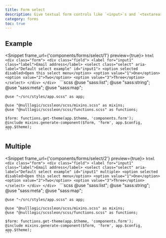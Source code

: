 ```yaml
---
title: Form select
description: Give textual form controls like `<input>`s and `<textarea>`s an upgrade with custom styles, sizing, focus states, and more.
category: forms
toc: true
---
```


## Example
<Snippet frame_url={'components/forms/select/1'} preview={true}>
  <Fragment slot="html">
    ```html
    <div class="form">
      <div class="field">
        <label for="input1" class="label">Email address</label>
        <select class="select" aria-label="Default select example" id="input1">
          <option selected disabled>Open this select menu</option>
          <option value="1">One</option>
          <option value="2">Two</option>
          <option value="3">Three</option>
        </select>
      </div>
    </div>
    ```
  </Fragment>
  <Fragment slot="scss">
    ```scss
    @use "sass:list";
    @use "sass:string";
    @use "sass:meta";
    @use "sass:map";

    @use "~/src/styles/app.scss" as app;

    @use "@nulllogic/scssleon/scss/mixins.scss" as mixins;
    @use "@nulllogic/scssleon/scss/functions.scss" as functions;

    $form: functions.get-theme(app.$theme, 'components.form');
    @include mixins.generate-component($form, 'form', app.$config, app.$theme);
    ```
  </Fragment>
</Snippet>

## Multiple
<Snippet frame_url={'components/forms/select/2'} preview={true}>
  <Fragment slot="html">
    ```html
    <div class="form">
      <div class="field">
        <label for="input1" class="label">Email address</label>
        <select class="select" aria-label="Default select example" id="input1" multiple>
          <option selected disabled>Open this select menu</option>
          <option value="1">One</option>
          <option value="2">Two</option>
          <option value="3">Three</option>
        </select>
      </div>
    </div>
    ```
  </Fragment>
  <Fragment slot="scss">
    ```scss
    @use "sass:list";
    @use "sass:string";
    @use "sass:meta";
    @use "sass:map";

    @use "~/src/styles/app.scss" as app;

    @use "@nulllogic/scssleon/scss/mixins.scss" as mixins;
    @use "@nulllogic/scssleon/scss/functions.scss" as functions;

    $form: functions.get-theme(app.$theme, 'components.form');
    @include mixins.generate-component($form, 'form', app.$config, app.$theme);
    ```
  </Fragment>
</Snippet>

